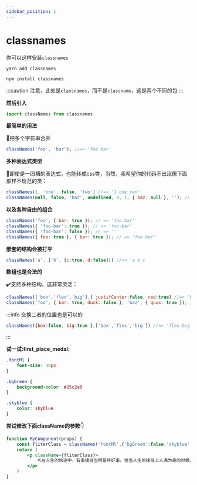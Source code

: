 ```yaml
---
sidebar_position: 1
---
```


# classnames


你可以这样安装`classnames`

<Tabs>
<TabItem value="Yarn" label="Yarn" default >

```shell
yarn add classnames
```

</TabItem>
<TabItem value="npm" label="npm">

```shell   
npm install classnames
```

</TabItem>
</Tabs>


:::caution
注意，此处是`classnames`，而不是`classname`，这是两个不同的包
:::

**然后引入**

```js
import classNames from classnames
```

**最简单的用法**

:ocean:把多个字符串合并

```js
classNames('foo', 'bar'); //=> 'foo bar'
```

**多种表达式类型**

:rainbow:即使是一团糟的表达式，也能转成css类，当然，我希望你的代码不出现像下面那样不规范的类：

```js
classNames(1, 'one', false, 'two') //=> '1 one two'
classNames(null, false, 'bar', undefined, 0, 1, { baz: null }, ''); // => 'bar 1'
```

**以及各种自由的组合**

```js
classNames('foo', { bar: true }); // => 'foo bar'
classNames({ 'foo-bar': true }); // => 'foo-bar'
classNames({ 'foo-bar': false }); // => ''
classNames({ foo: true }, { bar: true }); // => 'foo bar'
```

**嵌套的结构会被打平**

```js
classNames('a', ['b', {c:true, d:false}]) //=> 'a b c
```

**数组也是合法的**

:heavy_check_mark:支持多种结构，这非常灵活：

```js
classNames(['box','flex','big'],{ justifCenter:false, red:true} //=> 'box flex red')
classNames('foo', { bar: true, duck: false }, 'baz', { quux: true }); // => 'foo bar baz quux'
```


:::info
交换二者的位置也是可以的
```js
classNames({box:false, big:true },['box','flex','big']) //=> 'flex big'
```
:::


**试一试:first_place_medal:**

```css title="提供的三个class类"
.fontMl {
    font-size: 30px
}

.bgGreen {
    background-color: #25c2a0
}

.skyblue {
    color: skyblue
}
```
**尝试修改下面className的参数**:point_down:
```jsx live
function MyComponent(props) {
    const fliterClass = classNames('fontMl',{'bgGreen':false,'skyblue':true})
    return (
        <p className={fliterClass}>
            ⛏在人生的旅途中，有条捷径当然是件好事。但当人生的捷径上人满为患的时候，我们不妨绕点弯路
        </p>
    )  
}
```

